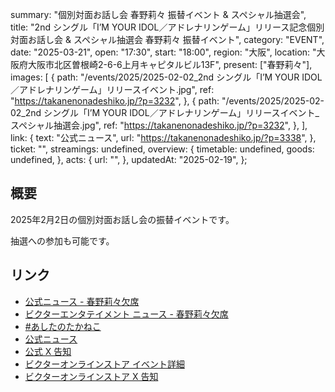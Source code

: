   summary: "個別対面お話し会 春野莉々 振替イベント & スペシャル抽選会",
  title:
    "2nd シングル「I’M YOUR IDOL／アドレナリンゲーム」リリース記念個別対面お話し会 & スペシャル抽選会 春野莉々 振替イベント",
  category: "EVENT",
  date: "2025-03-21",
  open: "17:30",
  start: "18:00",
  region: "大阪",
  location: "大阪府大阪市北区曽根崎2-6-6上月キャピタルビル13F",
  present: ["春野莉々"],
  images: [
    {
      path: "/events/2025/2025-02-02_2nd シングル「I’M YOUR IDOL／アドレナリンゲーム」リリースイベント.jpg",
      ref: "https://takanenonadeshiko.jp/?p=3232",
    },
    {
      path: "/events/2025/2025-02-02_2nd シングル「I’M YOUR IDOL／アドレナリンゲーム」リリースイベント_スペシャル抽選会.jpg",
      ref: "https://takanenonadeshiko.jp/?p=3232",
    },
  ],
  link: {
    text: "公式ニュース",
    url: "https://takanenonadeshiko.jp/?p=3338",
  },
  ticket: "",
  streamings: undefined,
  overview: {
    timetable: undefined,
    goods: undefined,
  },
  acts: {
    url: "",
  },
  updatedAt: "2025-02-19",
};

## 概要

2025年2月2日の個別対面お話し会の振替イベントです。

抽選への参加も可能です。

## リンク

- [公式ニュース - 春野莉々欠席](https://takanenonadeshiko.jp/?p=3338)
- [ビクターエンタテイメント ニュース - 春野莉々欠席](https://www.jvcmusic.co.jp/-/News/A028511/72.html)
- [#あしたのたかねこ](https://x.com/takanenofficial/status/1885697159242359068)
- [公式ニュース](https://takanenonadeshiko.jp/?p=3232)
- [公式 X 告知](https://x.com/takanenofficial/status/1879853617718714622)
- [ビクターオンラインストア イベント詳細](https://victor-store.jp/special/takaneko20250202_talk)
- [ビクターオンラインストア X 告知](https://x.com/vos_jn/status/1879851297874350141)
